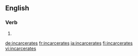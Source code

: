 ==English==

===Verb===
{{head|en|verb form}}

# {{en-third-person singular of|incarcerate}}

[[de:incarcerates]]
[[fr:incarcerates]]
[[ja:incarcerates]]
[[fi:incarcerates]]
[[vi:incarcerates]]